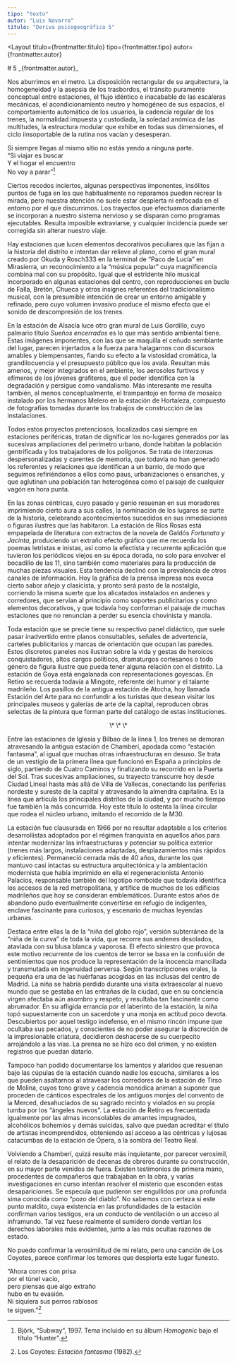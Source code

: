 ```yaml
---
tipo: "texto"
autor: "Luis Navarro"
titulo: "Deriva psicogeográfica 5"
---
```



<Layout
  titulo={frontmatter.titulo}
  tipo={frontmatter.tipo}
  autor={frontmatter.autor}
>

<Prose>
# 5
_{frontmatter.autor}_

Nos aburrimos en el metro. La disposición rectangular de su arquitectura, la homogeneidad y la asepsia de los trasbordos, el tránsito puramente conceptual entre estaciones, el flujo idéntico e inacabable de las escaleras mecánicas, el acondicionamiento neutro y homogéneo de sus espacios, el comportamiento automático de los usuarios, la cadencia regular de los trenes, la normalidad impuesta y custodiada, la soledad anómica de las multitudes, la estructura modular que exhibe en todas sus dimensiones, el ciclo iinsoportable de la rutina nos vacían y desesperan.

Si siempre llegas al mismo sitio no estás yendo a ninguna parte.\
“Si viajar es buscar\
Y el hogar el encuentro\
No voy a parar”[^1]

Ciertos recodos inciertos, algunas perspectivas imponentes, insólitos puntos de fuga en los que habitualmente no reparamos pueden recrear la mirada, pero nuestra atención no suele estar despierta ni enfocada en el entorno por el que discurrimos. Los trayectos que efectuamos diariamente se incorporan a nuestro sistema nervioso y se disparan como programas ejecutables. Resulta imposible extraviarse, y cualquier incidencia puede ser corregida sin alterar nuestro viaje.

Hay estaciones que lucen elementos decorativos peculiares que las fijan a la historia del distrito e intentan dar relieve al plano, como el gran mural creado por Okuda y Rosch333 en la terminal de “Paco de Lucía” en Mirasierra, un reconocimiento a la “música popular” cuya magnificencia combina mal con su propósito. Igual que el estridente hilo musical incorporado en algunas estaciones del centro, con reproducciones en bucle de Falla, Bretón, Chueca y otros insignes referentes del tradicionalismo musical, con la presumible intención de crear un entorno amigable y refinado, pero cuyo volumen invasivo produce el mismo efecto que el sonido de descompresión de los trenes.

En la estación de Alsacia luce otro gran mural de Luis Gordillo, cuyo palmario título _Sueños encerrados_ es lo que más sentido ambiental tiene. Estas imágenes imponentes, con las que se maquilla el ceñudo semblante del lugar, parecen injertados a la fuerza para halagarnos con discursos amables y biempensantes, fiando su efecto a la vistosidad cromática, la grandilocuencia y el presupuesto público que los avala. Resultan más amenos, y mejor integrados en el ambiente, los aerosoles furtivos y efímeros de los jóvenes grafiteros, que el poder identifica con la degradación y persigue como vandalismo. Más interesante me resulta también, al menos conceptualmente, el trampantojo en forma de mosaico instalado por los hermanos Melero en la estación de Hortaleza, compuesto de fotografías tomadas durante los trabajos de construcción de las instalaciones.

Todos estos proyectos pretenciosos, localizados casi siempre en estaciones periféricas, tratan de dignificar los no-lugares generados por las sucesivas ampliaciones del perímetro urbano, donde habitan la población gentrificada y los trabajadores de los polígonos. Se trata de interzonas despersonalizadas y carentes de memoria, que todavía no han generado los referentes y relaciones que identifican a un barrio, de modo que seguimos refiriéndonos a ellos como paus, urbanizaciones o ensanches, y que aglutinan una población tan heterogénea como el paisaje de cualquier vagón en hora punta.

En las zonas céntricas, cuyo pasado y genio resuenan en sus moradores imprimiendo cierto aura a sus calles, la nominación de los lugares se surte de la historia, celebrando acontecimientos sucedidos en sus inmediaciones o figuras ilustres que las habitaron. La estación de Ríos Rosas está empapelada de literatura con extractos de la novela de Galdós _Fortunata y Jacinta_, produciendo un extraño efecto gráfico que me recuerda los poemas letristas e inistas, así como la efectista y recurrente aplicación que tuvieron los periódicos viejos en su época dorada, no solo para envolver el bocadillo de las 11, sino también como materiales para la producción de muchas piezas visuales. Esta tendencia declinó con la prevalencia de otros canales de información. Hoy la gráfica de la prensa impresa nos evoca cierto sabor añejo y clasicista, y pronto será pasto de la nostalgia, corriendo la misma suerte que los alicatados instalados en andenes y corredores, que servían al principio como soportes publicitarios y como elementos decorativos, y que todavía hoy conforman el paisaje de muchas estaciones que no renuncian a perder su esencia chovinista y manola.

Toda estación que se precie tiene su respectivo panel didáctico, que suele pasar inadvertido entre planos consultables, señales de advertencia, carteles publicitarios y marcas de orientación que ocupan las paredes. Estos discretos paneles nos ilustran sobre la vida y gestas de heroicos conquistadores, altos cargos políticos, dramaturgos cortesanos o todo género de figura ilustre que pueda tener alguna relación con el distrito. La estación de Goya está engalanada con representaciones goyescas. En Retiro se recuerda todavía a Mingote, referente del humor y el talante madrileño. Los pasillos de la antigua estación de Atocha, hoy llamada Estación del Arte para no confundir a los turistas que desean visitar los principales museos y galerías de arte de la capital, reproducen obras selectas de la pintura que forman parte del catálogo de estas instituciones.

<p align="center">\* \* \*</p>

Entre las estaciones de Iglesia y Bilbao de la línea 1, los trenes se demoran atravesando la antigua estación de Chamberí, apodada como “estación fantasma”, al igual que muchas otras infraestructuras en desuso. Se trata de un vestigio de la primera línea que funcionó en España a principios de siglo, partiendo de Cuatro Caminos y finalizando su recorrido en la Puerta del Sol. Tras sucesivas ampliaciones, su trayecto transcurre hoy desde Ciudad Lineal hasta más allá de Villa de Vallecas, conectando las periferias nordeste y sureste de la capital y atravesando la almendra capitalina. Es la línea que articula los principales distritos de la ciudad, y por mucho tiempo fue también la más concurrida. Hoy este título lo ostenta la línea circular que rodea el núcleo urbano, imitando el recorrido de la M30.

<ImageCaption
  mobileImgUrl={imageEstacionChamberi1}
  desktopImgUrl={imageEstacionChamberi1}
  caption="Estación de Chamberí, conducto al metro. Fotografía de Benjamín Núñez González. (Creative Commons Attribution-Share Alike 4.0 International)"
  alt="Estación de Chamberí, conducto al metro"
  clase="my-20"
  hasCaption={true}
/>

<ImageCaption
  mobileImgUrl={imageEstacionChamberi2}
  desktopImgUrl={imageEstacionChamberi2}
  caption="Estación de metro Chamberí. Fotografía de Dracenae. (Creative Commons Attribution-Share Alike 4.0 International)"
  alt="Estación de metro Chamberí"
  clase="my-20"
  hasCaption={true}
/>

La estación fue clausurada en 1966 por no resultar adaptable a los criterios desarrollistas adoptados por el régimen franquista en aquellos años para intentar modernizar las infraestructuras y potenciar su política exterior (trenes más largos, instalaciones adaptadas, desplazamientos más rápidos y eficientes). Permaneció cerrada más de 40 años, durante los que mantuvo casi intactas su estructura arquitectónica y la ambientación modernista que había imprimido en ella el regeneracionista Antonio Palacios, responsable también del logotipo romboide que todavía identifica los accesos de la red metropolitana, y artífice de muchos de los edificios madrileños que hoy se consideran emblemáticos. Durante estos años de abandono pudo eventualmente convertirse en refugio de indigentes, enclave fascinante para curiosos, y escenario de muchas leyendas urbanas.

Destaca entre ellas la de la “niña del globo rojo”, versión subterránea de la “niña de la curva” de toda la vida, que recorre sus andenes desolados, ataviada con su blusa blanca y vaporosa. El efecto siniestro que provoca este motivo recurrente de los cuentos de terror se basa en la confusión de sentimientos que nos produce la representación de la inocencia mancillada y transmutada en ingenuidad perversa. Según transcripciones orales, la pequeña era una de las huérfanas acogidas en las inclusas del centro de Madrid. La niña se habría perdido durante una visita extraescolar al nuevo mundo que se gestaba en las entrañas de la ciudad, que en su conciencia virgen afectaba aún asombro y respeto, y resultaba tan fascinante como abrumador. En su afligida errancia por el laberinto de la estación, la niña topó supuestamente con un sacerdote y una monja en actitud poco devota. Descubiertos por aquel testigo indefenso, en el mismo rincón impune que ocultaba sus pecados, y conscientes de no poder asegurar la discreción de la impresionable criatura, decidieron deshacerse de su cuerpecito arrojándolo a las vías. La prensa no se hizo eco del crimen, y no existen registros que puedan datarlo.

Tampoco han podido documentarse los lamentos y alaridos que resuenan bajo las cúpulas de la estación cuando nadie los escucha, similares a los que pueden asaltarnos al atravesar los corredores de la estación de Tirso de Molina, cuyos tono grave y cadencia monódica animan a suponer que proceden de cánticos espectrales de los antiguos monjes del convento de la Merced, desahuciados de su sagrado recinto y violados en su propia tumba por los “ángeles nuevos”. La estación de Retiro es frecuentada igualmente por las almas inconsolables de amantes impugnados, alcohólicos bohemios y demás suicidas, salvo que puedan acreditar el título de artistas incomprendidos, obteniendo así acceso a las céntricas y lujosas catacumbas de la estación de Ópera, a la sombra del Teatro Real.

Volviendo a Chamberí, quizá resulte más inquietante, por parecer verosímil, el relato de la desaparición de decenas de obreros durante su construcción, en su mayor parte venidos de fuera. Existen testimonios de primera mano, procedentes de compañeros que trabajaban en la obra, y varias investigaciones en curso intentan resolver el misterio que esconden estas desapariciones. Se especula que pudieron ser engullidos por una profunda sima conocida como “pozo del diablo”. No sabemos con certeza si este punto maldito, cuya existencia en las profundidades de la estación confirman varios testigos, era un conducto de ventilación o un acceso al inframundo. Tal vez fuese realmente el sumidero donde vertían los derechos laborales más evidentes, junto a las más ocultas razones de estado.

No puedo confirmar la verosimilitud de mi relato, pero una canción de Los Coyotes, parece confirmar los temores que despierta este lugar funesto.

“Ahora corres con prisa\
por el túnel vacío,\
pero piensas que algo extraño\
hubo en tu evasión.\
Ni siquiera sus perros rabiosos\
te siguen.”[^2]

[^1]: Björk, “Subway”, 1997. Tema incluido en su álbum _Homogenic_ bajo el título “Hunter”.
[^2]: Los Coyotes: _Estación fantasma_ (1982).

</Prose>
</Layout>
